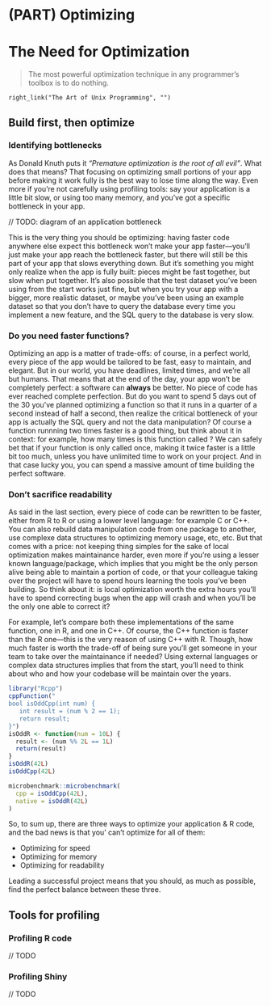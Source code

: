 # (PART) Optimizing {-}

# The Need for Optimization {#when-optimize}

> The most powerful optimization technique in any programmer’s toolbox is to do nothing.

`right_link("The Art of Unix Programming", "")`

## Build first, then optimize

### Identifying bottlenecks

As Donald Knuth puts it _"Premature optimization is the root of all evil"_. 
What does that means? 
That focusing on optimizing small portions of your app before making it work fully is the best way to lose time along the way. 
Even more if you're not carefully using profiling tools: say your application is a little bit slow, or using too many memory, and you've got a specific bottleneck in your app. 

// TODO: diagram of an application bottleneck

This is the very thing you should be optimizing: having faster code anywhere else expect this bottleneck won't make your app faster—you'll just make your app reach the bottleneck faster, but there will still be this part of your app that slows everything down. 
But it's something you might only realize when the app is fully built: pieces might be fast together, but slow when put together. 
It's also possible that the test dataset you've been using from the start works just fine, but when you try your app with a bigger, more realistic dataset, or maybe you've been using an example dataset so that you don't have to query the database every time you implement a new feature, and the SQL query to the database is very slow. 

### Do you need faster functions?

Optimizing an app is a matter of trade-offs: of course, in a perfect world, every piece of the app would be tailored to be fast, easy to maintain, and elegant. 
But in our world, you have deadlines, limited times, and we're all but humans. 
That means that at the end of the day, your app won't be completely perfect: a software can __always__ be better. 
No piece of code has ever reached complete perfection. 
But do you want to spend 5 days out of the 30 you've planned optimizing a function so that it runs in a quarter of a second instead of half a second, then realize the critical bottleneck of your app is actually the SQL query and not the data manipulation? 
Of course a function runnning two times faster is a good thing, but think about it in context: for example, how many times is this function called ? 
We can safely bet that if your function is only called once, making it twice faster is a little bit too much, unless you have unlimited time to work on your project. 
And in that case lucky you, you can spend a massive amount of time building the perfect software.

### Don't sacrifice readability

As said in the last section, every piece of code can be rewritten to be faster, either from R to R or using a lower level language: for example C or C++. 
You can also rebuild data manipulation code from one package to another, use complexe data structures to optimizing memory usage, etc, etc.
But that comes with a price: not keeping thing simples for the sake of local optimization makes maintainance harder, even more if you're using a lesser known language/package, which implies that you might be the only person alive being able to maintain a portion of code, or that your colleague taking over the project will have to spend hours learning the tools you've been building. 
So think about it: is local optimization worth the extra hours you'll have to spend correcting bugs when the app will crash and when you'll be the only one able to correct it?

For example, let's compare both these implementations of the same function, one in R, and one in C++. 
Of course, the C++ function is faster than the R one—this is the very reason of using C++ with R. 
Though, how much faster is worth the trade-off of being sure you'll get someone in your team to take over the maintainance if needed? 
Using external languages or complex data structures implies that from the start, you'll need to think about who and how your codebase will be maintain over the years. 

```r
library("Rcpp")
cppFunction("
bool isOddCpp(int num) {
   int result = (num % 2 == 1);
   return result;
}")
isOddR <- function(num = 10L) { 
  result <- (num %% 2L == 1L) 
  return(result)
} 
isOddR(42L)
isOddCpp(42L)

microbenchmark::microbenchmark(
  cpp = isOddCpp(42L),
  native = isOddR(42L)
)
```

So, to sum up, there are three ways to optimize your application & R code, and the bad news is that you' can't optimize for all of them: 

+ Optimizing for speed
+ Optimizing for memory
+ Optimizing for readability

Leading a successful project means that you should, as much as possible, find the perfect balance between these three. 

## Tools for profiling 

### Profiling R code 

// TODO 

### Profiling Shiny

// TODO

